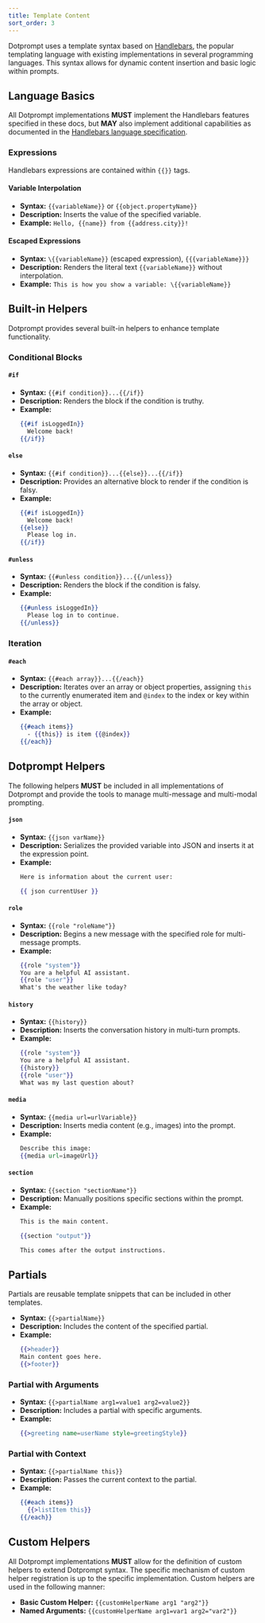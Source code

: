 ```yaml
---
title: Template Content
sort_order: 3
---
```


Dotprompt uses a template syntax based on [Handlebars](https://handlebarsjs.com/guide/), the popular templating language with existing implementations in several programming languages. This syntax allows for dynamic content insertion and basic logic within prompts.

## Language Basics

All Dotprompt implementations **MUST** implement the Handlebars features specified in these docs, but **MAY** also implement additional capabilities as documented in the [Handlebars language specification](https://handlebarsjs.com/guide/expressions.html).

### Expressions

Handlebars expressions are contained within `{{}}` tags.

#### Variable Interpolation

- **Syntax:** `{{variableName}}` or `{{object.propertyName}}`
- **Description:** Inserts the value of the specified variable.
- **Example:** `Hello, {{name}} from {{address.city}}!`

#### Escaped Expressions

- **Syntax:** `\{{variableName}}` (escaped expression), `{{{variableName}}}`
- **Description:** Renders the literal text `{{variableName}}` without interpolation.
- **Example:** `This is how you show a variable: \{{variableName}}`

## Built-in Helpers

Dotprompt provides several built-in helpers to enhance template functionality.

### Conditional Blocks

#### `#if`

- **Syntax:** `{{#if condition}}...{{/if}}`
- **Description:** Renders the block if the condition is truthy.
- **Example:**
  ```handlebars
  {{#if isLoggedIn}}
    Welcome back!
  {{/if}}
  ```

#### `else`

- **Syntax:** `{{#if condition}}...{{else}}...{{/if}}`
- **Description:** Provides an alternative block to render if the condition is falsy.
- **Example:**
  ```handlebars
  {{#if isLoggedIn}}
    Welcome back!
  {{else}}
    Please log in.
  {{/if}}
  ```

#### `#unless`

- **Syntax:** `{{#unless condition}}...{{/unless}}`
- **Description:** Renders the block if the condition is falsy.
- **Example:**
  ```handlebars
  {{#unless isLoggedIn}}
    Please log in to continue.
  {{/unless}}
  ```

### Iteration

#### `#each`

- **Syntax:** `{{#each array}}...{{/each}}`
- **Description:** Iterates over an array or object properties, assigning `this` to the currently enumerated item and `@index` to the index or key within the array or object.
- **Example:**
  ```handlebars
  {{#each items}}
    - {{this}} is item {{@index}}
  {{/each}}
  ```

## Dotprompt Helpers

The following helpers **MUST** be included in all implementations of Dotprompt and provide the tools to manage multi-message and multi-modal prompting.

#### `json`

- **Syntax:** `{{json varName}}`
- **Description:** Serializes the provided variable into JSON and inserts it at the expression point.
- **Example:**
  ```handlebars
  Here is information about the current user:

  {{ json currentUser }}
  ```

#### `role`

- **Syntax:** `{{role "roleName"}}`
- **Description:** Begins a new message with the specified role for multi-message prompts.
- **Example:**
  ```handlebars
  {{role "system"}}
  You are a helpful AI assistant.
  {{role "user"}}
  What's the weather like today?
  ```

#### `history`

- **Syntax:** `{{history}}`
- **Description:** Inserts the conversation history in multi-turn prompts.
- **Example:**
  ```handlebars
  {{role "system"}}
  You are a helpful AI assistant.
  {{history}}
  {{role "user"}}
  What was my last question about?
  ```

#### `media`

- **Syntax:** `{{media url=urlVariable}}`
- **Description:** Inserts media content (e.g., images) into the prompt.
- **Example:**
  ```handlebars
  Describe this image:
  {{media url=imageUrl}}
  ```

#### `section`

- **Syntax:** `{{section "sectionName"}}`
- **Description:** Manually positions specific sections within the prompt.
- **Example:**
  ```handlebars
  This is the main content.

  {{section "output"}}

  This comes after the output instructions.
  ```

## Partials

Partials are reusable template snippets that can be included in other templates.

- **Syntax:** `{{>partialName}}`
- **Description:** Includes the content of the specified partial.
- **Example:**
  ```handlebars
  {{>header}}
  Main content goes here.
  {{>footer}}
  ```

### Partial with Arguments

- **Syntax:** `{{>partialName arg1=value1 arg2=value2}}`
- **Description:** Includes a partial with specific arguments.
- **Example:**
  ```handlebars
  {{>greeting name=userName style=greetingStyle}}
  ```

### Partial with Context

- **Syntax:** `{{>partialName this}}`
- **Description:** Passes the current context to the partial.
- **Example:**
  ```handlebars
  {{#each items}}
    {{>listItem this}}
  {{/each}}
  ```

## Custom Helpers

All Dotprompt implementations **MUST** allow for the definition of custom helpers to extend Dotprompt syntax. The specific mechanism of custom helper registration is up to the specific implementation. Custom helpers are used in the following manner:

- **Basic Custom Helper:** `{{customHelperName arg1 "arg2"}}`
- **Named Arguments:** `{{customHelperName arg1=var1 arg2="var2"}}`